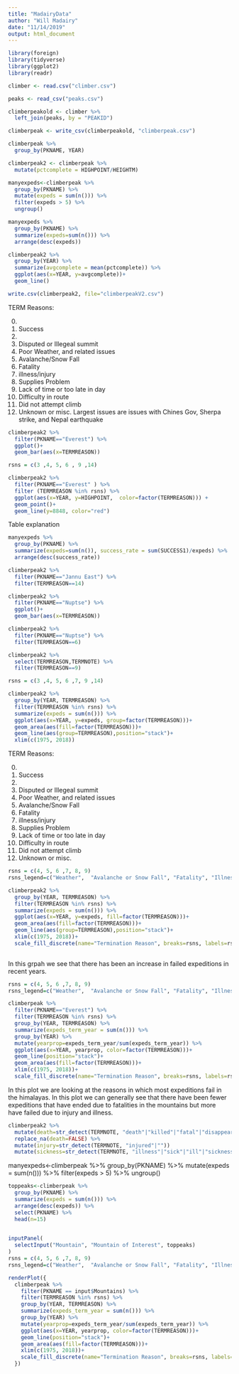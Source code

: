 ```yaml
---
title: "MadairyData"
author: "Will Madairy"
date: "11/14/2019"
output: html_document
---
```

```r
library(foreign)
library(tidyverse)
library(ggplot2)
library(readr)
```


```r
climber <- read.csv("climber.csv")
```


```r
peaks <- read_csv("peaks.csv")
```

```r
climberpeakold <- climber %>% 
  left_join(peaks, by = "PEAKID")
```
```r
climberpeak <- write_csv(climberpeakold, "climberpeak.csv")
```

```r
climberpeak %>% 
  group_by(PKNAME, YEAR)
```
```r
climberpeak2 <- climberpeak %>% 
  mutate(pctcomplete = HIGHPOINT/HEIGHTM)
```


```r
manyexpeds<-climberpeak %>% 
  group_by(PKNAME) %>% 
  mutate(expeds = sum(n())) %>% 
  filter(expeds > 5) %>% 
  ungroup()
```

```r
manyexpeds %>% 
  group_by(PKNAME) %>% 
  summarize(expeds=sum(n())) %>% 
  arrange(desc(expeds))
```

```r
climberpeak2 %>% 
  group_by(YEAR) %>% 
  summarize(avgcomplete = mean(pctcomplete)) %>% 
  ggplot(aes(x=YEAR, y=avgcomplete))+
  geom_line()
```

```r
write.csv(climberpeak2, file="climberpeakV2.csv")
```



TERM Reasons:

0. 
1. Success
2. 
3. Disputed or Illegeal summit
4. Poor Weather, and related issues
5. Avalanche/Snow Fall
6. Fatality
7. illness/injury
8. Supplies Problem
9. Lack of time or too late in day
10. Difficulty in route
12. Did not attempt climb
14. Unknown or misc. 
  Largest issues are issues with Chines Gov, Sherpa strike, and Nepal earthquake

```r
climberpeak2 %>% 
  filter(PKNAME=="Everest") %>% 
  ggplot()+
  geom_bar(aes(x=TERMREASON))
```

```r
rsns = c(3 ,4, 5, 6 , 9 ,14)

climberpeak2 %>% 
  filter(PKNAME=="Everest" ) %>% 
  filter (TERMREASON %in% rsns) %>% 
  ggplot(aes(x=YEAR, y=HIGHPOINT,  color=factor(TERMREASON))) +
  geom_point()+
  geom_line(y=8848, color="red") 
```

Table explanation


```r
manyexpeds %>% 
  group_by(PKNAME) %>% 
  summarize(expeds=sum(n()), success_rate = sum(SUCCESS1)/expeds) %>% 
  arrange(desc(success_rate))

```

```r
climberpeak2 %>% 
  filter(PKNAME=="Jannu East") %>% 
  filter(TERMREASON==14)
```

```r
climberpeak2 %>% 
  filter(PKNAME=="Nuptse") %>% 
  ggplot()+
  geom_bar(aes(x=TERMREASON))
```

```r
climberpeak2 %>% 
  filter(PKNAME=="Nuptse") %>% 
  filter(TERMREASON==6)
```

```r
climberpeak2 %>% 
  select(TERMREASON,TERMNOTE) %>% 
  filter(TERMREASON==9) 
```


```r
rsns = c(3 ,4, 5, 6 ,7, 9 ,14)

climberpeak2 %>% 
  group_by(YEAR, TERMREASON) %>% 
  filter(TERMREASON %in% rsns) %>% 
  summarize(expeds = sum(n())) %>% 
  ggplot(aes(x=YEAR, y=expeds, group=factor(TERMREASON)))+
  geom_area(aes(fill=factor(TERMREASON)))+
  geom_line(aes(group=TERMREASON),position="stack")+
  xlim(c(1975, 2018))
```


TERM Reasons:

0. 
1. Success
2. 
3. Disputed or Illegeal summit
4. Poor Weather, and related issues
5. Avalanche/Snow Fall
6. Fatality
7. illness/injury
8. Supplies Problem
9. Lack of time or too late in day
10. Difficulty in route
12. Did not attempt climb
14. Unknown or misc. 

```r
rsns = c(4, 5, 6 ,7, 8, 9)
rsns_legend=c("Weather",  "Avalanche or Snow Fall", "Fatality", "Illness or Injury", "Lack of Supplies", "Lack of Time")

climberpeak2 %>% 
  group_by(YEAR, TERMREASON) %>% 
  filter(TERMREASON %in% rsns) %>% 
  summarize(expeds = sum(n())) %>% 
  ggplot(aes(x=YEAR, y=expeds, fill=factor(TERMREASON)))+
  geom_area(aes(fill=factor(TERMREASON)))+
  geom_line(aes(group=TERMREASON),position="stack")+
  xlim(c(1975, 2018))+
  scale_fill_discrete(name="Termination Reason", breaks=rsns, labels=rsns_legend)
  
```

In this grpah we see that there has been an increase in failed expeditions in recent years.


```r
rsns = c(4, 5, 6 ,7, 8, 9)
rsns_legend=c("Weather",  "Avalanche or Snow Fall", "Fatality", "Illness or Injury", "Lack of Supplies", "Lack of Time")

climberpeak %>% 
  filter(PKNAME=="Everest") %>% 
  filter(TERMREASON %in% rsns) %>% 
  group_by(YEAR, TERMREASON) %>% 
  summarize(expeds_term_year = sum(n())) %>% 
  group_by(YEAR) %>% 
  mutate(yearprop=expeds_term_year/sum(expeds_term_year)) %>% 
  ggplot(aes(x=YEAR, yearprop, color=factor(TERMREASON)))+
  geom_line(position="stack")+
  geom_area(aes(fill=factor(TERMREASON)))+
  xlim(c(1975, 2018))+
  scale_fill_discrete(name="Termination Reason", breaks=rsns, labels=rsns_legend)

```
In this plot we are looking at the reasons in which most expeditions fail in the himalayas. In  this plot we can generally see that there have been fewer expeditions that have ended due to fatalities in the mountains but more have failed due to injury and illness. 

```r
climberpeak2 %>% 
  mutate(death=str_detect(TERMNOTE, "death"|"killed"|"fatal"|"disappeared"|"disappearence")) %>% 
  replace_na(death=FALSE) %>% 
  mutate(injury=str_detect(TERMNOTE, "injured"|""))
  mutate(sickness=str_detect(TERMNOTE, "illness"|"sick"|"ill"|"sickness"|"infection"))
```

manyexpeds<-climberpeak %>% 
  group_by(PKNAME) %>% 
  mutate(expeds = sum(n())) %>% 
  filter(expeds > 5) %>% 
  ungroup()

```r
toppeaks<-climberpeak %>% 
  group_by(PKNAME) %>% 
  summarize(expeds = sum(n())) %>% 
  arrange(desc(expeds)) %>% 
  select(PKNAME) %>% 
  head(n=15)
 
```


```r

inputPanel(
  selectInput("Mountain", "Mountain of Interest", toppeaks)
)
rsns = c(4, 5, 6 ,7, 8, 9)
rsns_legend=c("Weather",  "Avalanche or Snow Fall", "Fatality", "Illness or Injury", "Lack of Supplies", "Lack of Time")

renderPlot({
  climberpeak %>% 
    filter(PKNAME == input$Mountains) %>% 
    filter(TERMREASON %in% rsns) %>% 
    group_by(YEAR, TERMREASON) %>% 
    summarize(expeds_term_year = sum(n())) %>% 
    group_by(YEAR) %>% 
    mutate(yearprop=expeds_term_year/sum(expeds_term_year)) %>% 
    ggplot(aes(x=YEAR, yearprop, color=factor(TERMREASON)))+
    geom_line(position="stack")+
    geom_area(aes(fill=factor(TERMREASON)))+
    xlim(c(1975, 2018))+
    scale_fill_discrete(name="Termination Reason", breaks=rsns, labels=rsns_legend)
  })
```

